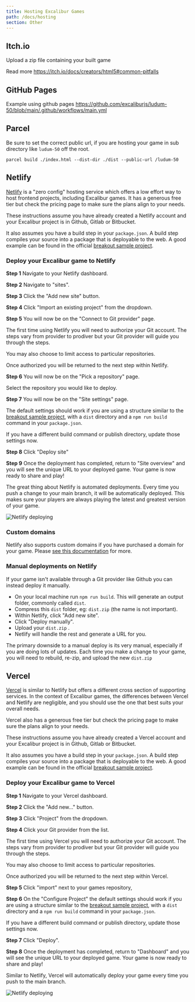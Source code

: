 ```yaml
---
title: Hosting Excalibur Games
path: /docs/hosting
section: Other
---
```


## Itch.io

Upload a zip file containing your built game

Read more https://itch.io/docs/creators/html5#common-pitfalls

## GitHub Pages

Example using github pages https://github.com/excaliburjs/ludum-50/blob/main/.github/workflows/main.yml

## Parcel

Be sure to set the correct public url, if you are hosting your game in sub directory like `ludum-50` off the root.

`parcel build ./index.html --dist-dir ./dist --public-url /ludum-50`

## Netlify

[Netlify](https://www.netlify.com/) is a "zero config" hosting service which offers a low effort way to host frontend projects, including Excalibur games.
It has a generous free tier but check the pricing page to make sure the plans align to your needs.

These instructions assume you have already created a Netlify account and your Excalibur project is in Github, Gitlab or Bitbucket.

It also assumes you have a build step in your `package.json`. A build step compiles your source into a package that is deployable to the web. A good example can be found in the official [breakout sample project](https://github.com/excaliburjs/sample-breakout/blob/main/package.json).

### Deploy your Excalibur game to Netlify

**Step 1** Navigate to your Netlify dashboard.

**Step 2** Navigate to "sites".

**Step 3** Click the "Add new site" button.

**Step 4** Click "Import an existing project" from the dropdown.

**Step 5** You will now be on the "Connect to Git provider" page.

The first time using Netlify you will need to authorize your Git account. The steps vary from provider to prodiver but your Git provider will guide you through the steps.

You may also choose to limit access to particular repositories.

Once authorized you will be returned to the next step within Netlify.

**Step 6** You will now be on the "Pick a repository" page.

Select the repository you would like to deploy.

**Step 7** You will now be on the "Site settings" page.

The default settings should work if you are using a structure similar to the [breakout sample project](https://github.com/excaliburjs/sample-breakout/blob/main/package.json), with a `dist` directory and a `npm run build` command in your `package.json`.

If you have a different build command or publish directory, update those settings now.

**Step 8** Click "Deploy site"

**Step 9** Once the deployment has completed, return to "Site overview" and you will see the unique URL to your deployed game. Your game is now ready to share and play!

<Note variant="success">

The great thing about Netlify is automated deployments. Every time you push a change to your main branch, it will be automatically deployed. This makes sure your players are always playing the latest and greatest version of your game.

</Note>

![Netlify deploying](16-hosting/netlify.png)

### Custom domains

Netlify also supports custom domains if you have purchased a domain for your game. Please [see this documentation](https://docs.netlify.com/domains-https/custom-domains) for more.

### Manual deployments on Netlify

If your game isn't available through a Git provider like Github you can instead deploy it manually.

- On your local machine run `npm run build`. This will generate an output folder, commonly called `dist`.
- Compress this `dist` folder, eg: `dist.zip` (the name is not important).
- Within Netlify, click "Add new site".
- Click "Deploy manually".
- Upload your `dist.zip` .
- Netlify will handle the rest and generate a URL for you.

The primary downside to a manual deploy is its very manual, especially if you are doing lots of updates. Each time you make a change to your game, you will need to rebuild, re-zip, and upload the new `dist.zip`

## Vercel

[Vercel](https://vercel.com) is similar to Netlify but offers a different cross section of supporting services. In the context of Excalibur games, the differences between Vercel and Netlify are negligible, and you should use the one that best suits your overall needs.

Vercel also has a generous free tier but check the pricing page to make sure the plans align to your needs.

These instructions assume you have already created a Vercel account and your Excalibur project is in Github, Gitlab or Bitbucket.

It also assumes you have a build step in your `package.json`. A build step compiles your source into a package that is deployable to the web. A good example can be found in the official [breakout sample project](https://github.com/excaliburjs/sample-breakout/blob/main/package.json).

### Deploy your Excalibur game to Vercel

**Step 1** Navigate to your Vercel dashboard.

**Step 2** Click the "Add new..." button.

**Step 3** Click "Project" from the dropdown.

**Step 4** Click your Git provider from the list.

The first time using Vercel you will need to authorize your Git account. The steps vary from provider to prodiver but your Git provider will guide you through the steps.

You may also choose to limit access to particular repositories.

Once authorized you will be returned to the next step within Vercel.

**Step 5** Click "import" next to your games repository,

**Step 6** On the "Configure Project" the default settings should work if you are using a structure similar to the [breakout sample project](https://github.com/excaliburjs/sample-breakout/blob/main/package.json), with a `dist` directory and a `npm run build` command in your `package.json`.

If you have a different build command or publish directory, update those settings now.

**Step 7** Click "Deploy".

**Step 8** Once the deployment has completed, return to "Dashboard" and you will see the unique URL to your deployed game. Your game is now ready to share and play!

<Note variant="success">

Similar to Netlify, Vercel will automatically deploy your game every time you push to the main branch.

</Note>

![Netlify deploying](16-hosting/vercel.png)
